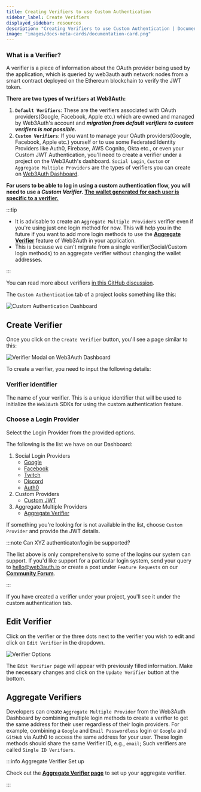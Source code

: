 ```yaml
---
title: Creating Verifiers to use Custom Authentication
sidebar_label: Create Verifiers
displayed_sidebar: resources
description: "Creating Verifiers to use Custom Authentication | Documentation - Web3Auth"
image: "images/docs-meta-cards/documentation-card.png"
---
```


### What is a Verifier?

A verifier is a piece of information about the OAuth provider being used by the application, which is queried by web3auth auth network nodes from a
smart contract deployed on the Ethereum blockchain to verify the JWT token.

**There are two types of `Verifiers` at Web3Auth:**

1. **`Default Verifiers`**: These are the verifiers associated with OAuth providers(Google, Facebook, Apple etc.) which are owned and managed by
   Web3Auth's account and **_migration from default verifiers to custom verifiers is not possible._**
2. **`Custom Verifiers`**: If you want to manage your OAuth providers(Google, Facebook, Apple etc.) yourself or to use some Federated Identity
   Providers like Auth0, Firebase, AWS Cognito, Okta etc., or even your Custom JWT Authentication, you'll need to create a verifier under a project on
   the Web3Auth's dashboard. `Social Login`, `Custom` or `Aggregate Multiple Providers` are the types of verifiers you can create on
   [Web3Auth Dashboard](https://dashboard.web3auth.io/).

**For users to be able to log in using a custom authentication flow, you will need to use a _Custom Verifier_.
[The wallet generated for each user is specific to a verifier.](/troubleshooting/different-private-key#verifier)**

:::tip

- It is advisable to create an `Aggregate Multiple Providers` verifier even if you're using just one login method for now. This will help you in the
  future if you want to add more login methods to use the [**Aggregate Verifier**](/auth-provider-setup/aggregate-verifier) feature of Web3Auth in
  your application.
- This is because we can't migrate from a single verifier(Social/Custom login methods) to an aggregate verifier without changing the wallet addresses.

:::

You can read more about verifiers [in this GitHub discussion](https://github.com/orgs/Web3Auth/discussions/427#discussioncomment-3442052).

The `Custom Authentication` tab of a project looks something like this:

![Custom Authentication Dashboard](/images/dashboard/custom-authentication.png)

## Create Verifier

Once you click on the `Create Verifier` button, you'll see a page similar to this:

![Verifier Modal on Web3Auth Dashboard](/images/dashboard/create-verifier.png)

To create a verifier, you need to input the following details:

### Verifier identifier

The name of your verifier. This is a unique identifier that will be used to initialize the `Web3Auth` SDKs for using the custom authentication
feature.

### Choose a Login Provider

Select the Login Provider from the provided options.

The following is the list we have on our Dashboard:

1. Social Login Providers
   - [Google](/auth-provider-setup/social-providers/google)
   - [Facebook](/auth-provider-setup/social-providers/facebook)
   - [Twitch](/auth-provider-setup/social-providers/twitch)
   - [Discord](/auth-provider-setup/social-providers/discord)
   - [Auth0](/auth-provider-setup/federated-identity-providers#auth0)
2. Custom Providers
   - [Custom JWT](/auth-provider-setup/byo-jwt-providers)
3. Aggregate Multiple Providers
   - [Aggregate Verifier](/auth-provider-setup/aggregate-verifier)

If something you're looking for is not available in the list, choose `Custom Provider` and provide the JWT details.

:::note Can XYZ authenticator/login be supported?

The list above is only comprehensive to some of the logins our system can support. If you'd like support for a particular login system, send your
query to hello@web3auth.io or create a post under `Feature Requests` on our [**Community Forum**](https://web3auth.io/community/c/feature-request/14).

:::

If you have created a verifier under your project, you'll see it under the custom authentication tab.

## Edit Verifier

Click on the verifier or the three dots next to the verifier you wish to edit and click on `Edit Verifier` in the dropdown.

![Verifier Options](/images/dashboard/edit-verifier.png)

The `Edit Verifier` page will appear with previously filled information. Make the necessary changes and click on the `Update Verifier` button at the
bottom.

## Aggregate Verifiers

Developers can create `Aggregate Multiple Provider` from the Web3Auth Dashboard by combining multiple login methods to create a verifier to get the
same address for their user regardless of their login providers. For example, combining a `Google` and `Email Passwordless` login or `Google` and
`GitHub` via Auth0 to access the same address for your user. These login methods should share the same Verifier ID, e.g., `email`; Such verifiers are
called `Single ID Verifiers`.

:::info Aggregate Verifier Set up

Check out the [**Aggregate Verifier page**](/auth-provider-setup/aggregate-verifier) to set up your aggregate verifier.

:::
